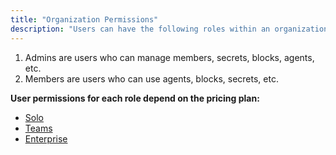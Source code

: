 ```yaml
---
title: "Organization Permissions"
description: "Users can have the following roles within an organization:"
---
```


1. Admins are users who can manage members, secrets, blocks, agents, etc.
2. Members are users who can use agents, blocks, secrets, etc.

**User permissions for each role depend on the pricing plan:**

- [Solo](/hub/governance/pricing#solo)
- [Teams](/hub/governance/pricing#teams)
- [Enterprise](/hub/governance/pricing#enterprise)
